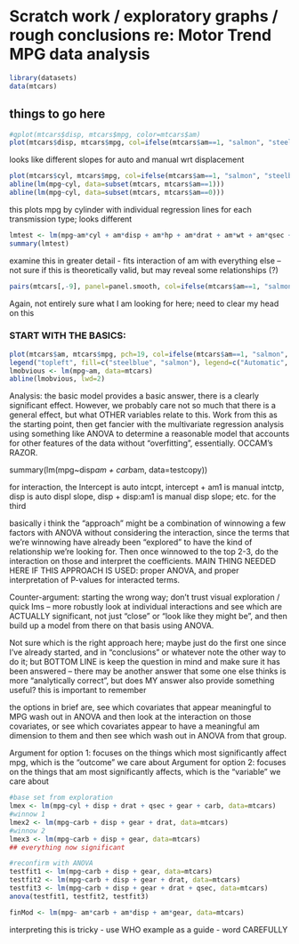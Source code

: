 Scratch work / exploratory graphs / rough conclusions re: Motor Trend MPG data analysis
===================================
```r
library(datasets)
data(mtcars)
```

## things to go here

```r
#qplot(mtcars$disp, mtcars$mpg, color=mtcars$am)
plot(mtcars$disp, mtcars$mpg, col=ifelse(mtcars$am==1, "salmon", "steelblue"), pch=19)
```

looks like different slopes for auto and manual wrt displacement

```r
plot(mtcars$cyl, mtcars$mpg, col=ifelse(mtcars$am==1, "salmon", "steelblue"), pch=19)
abline(lm(mpg~cyl, data=subset(mtcars, mtcars$am==1)))
abline(lm(mpg~cyl, data=subset(mtcars, mtcars$am==0)))
```

this plots mpg by cylinder with individual regression lines for each transmission type; looks different

```r
lmtest <- lm(mpg~am*cyl + am*disp + am*hp + am*drat + am*wt + am*qsec + am*vs + am*gear + am*carb, data=mtcars)
summary(lmtest)
```

examine this in greater detail - fits interaction of am with everything else -- not sure if this is theoretically valid, but may reveal some relationships (?)

```r
pairs(mtcars[,-9], panel=panel.smooth, col=ifelse(mtcars$am==1, "salmon", "steelblue"), pch=19)
```

Again, not entirely sure what I am looking for here; need to clear my head on this

### START WITH THE BASICS:
```r
plot(mtcars$am, mtcars$mpg, pch=19, col=ifelse(mtcars$am==1, "salmon", "steelblue"), xlab="Transmission Type", ylab="Miles per Gallon", main="MPG by Transmission Type")
legend("topleft", fill=c("steelblue", "salmon"), legend=c("Automatic", "Manual"))
lmobvious <- lm(mpg~am, data=mtcars)
abline(lmobvious, lwd=2)
```

Analysis: the basic model provides a basic answer, there is a clearly significant effect.  However, we probably care not so much that there is a general effect, but what OTHER variables relate to this.  Work from this as the starting point, then get fancier with the multivariate regression analysis using something like ANOVA to determine a reasonable model that accounts for other features of the data without "overfitting", essentially.  OCCAM's RAZOR.


summary(lm(mpg~disp*am + carb*am, data=testcopy))

for interaction, the Intercept is auto intcpt, intercept + am1 is manual intctp, disp is auto displ slope, disp + disp:am1 is manual disp slope; etc. for the third

basically i think the "approach" might be a combination of winnowing a few factors with ANOVA without considering the interaction, since the terms that we're winnowing have already been "explored" to have the kind of relationship we're looking for.  Then once winnowed to the top 2-3, do the interaction on those and interpret the coefficients. 
MAIN THING NEEDED HERE IF THIS APPROACH IS USED: proper ANOVA, and proper interpretation of P-values for interacted terms.

Counter-argument: starting the wrong way; don't trust visual exploration / quick lms -- more robustly look at individual interactions and see which are ACTUALLY significant, not just "close" or "look like they might be", and then build up a model from there on that basis using ANOVA.  

Not sure which is the right approach here; maybe just do the first one since I've already started, and in "conclusions" or whatever note the other way to do it; but BOTTOM LINE is keep the question in mind and make sure it has been answered -- there may be another answer that some one else thinks is more "analytically correct", but does MY answer also provide something useful?  this is important to remember

the options in brief are, see which covariates that appear meaningful to MPG wash out in ANOVA and then look at the interaction on those covariates, or see which covariates appear to have a meaningful am dimension to them and then see which wash out in ANOVA from that group.

Argument for option 1: focuses on the things which most significantly affect mpg, which is the "outcome" we care about
Argument for option 2: focuses on the things that am most significantly affects, which is the "variable" we care about

```r
#base set from exploration
lmex <- lm(mpg~cyl + disp + drat + qsec + gear + carb, data=mtcars)
#winnow 1
lmex2 <- lm(mpg~carb + disp + gear + drat, data=mtcars)
#winnow 2
lmex3 <- lm(mpg~carb + disp + gear, data=mtcars)
## everything now significant
```

```r
#reconfirm with ANOVA
testfit1 <- lm(mpg~carb + disp + gear, data=mtcars)
testfit2 <- lm(mpg~carb + disp + gear + drat, data=mtcars)
testfit3 <- lm(mpg~carb + disp + gear + drat + qsec, data=mtcars)
anova(testfit1, testfit2, testfit3)
```

```r
finMod <- lm(mpg~ am*carb + am*disp + am*gear, data=mtcars)
```

interpreting this is tricky - use WHO example as a guide - word CAREFULLY